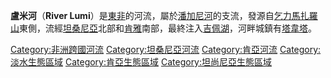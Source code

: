 {{unreferenced|time=2015-05-24T06:35:52+00:00}}
{{Infobox river 
| name            = 盧米河
| image_name      =
| image_size      = 300
| image_alt       =
| caption         =
| image_map       = 
| map_size        = 300
| map_alt         =
| map_caption     = 
| origin          = 
| mouth           = [[吉佩湖|吉佩湖]]
| progression     = 
| basin_countries =  {{flag|Tanzania}}<br>{{flag|Kenya}}
| location        = 
| length          =
| elevation       = 
| mouth_elevation = 707米
| discharge       = 
| watershed       = 451平方公里
| river_system    = [[潘加尼河|潘加尼河]]
| left_tribs      =
| right_tribs     = 
}}

'''盧米河'''（'''River Lumi'''）是[[東非|東非]]的河流，屬於[[潘加尼河|潘加尼河]]的支流，發源自[[乞力馬扎羅山|乞力馬扎羅山]]東側，流經[[坦桑尼亞|坦桑尼亞]]北部和[[肯雅|肯雅]]南部，最終注入[[吉佩湖|吉佩湖]]，河畔城鎮有[[塔韋塔|塔韋塔]]。

{{coord|3|32|44|S|37|45|17|E|display=title|region:TZ_type:river}}

{{Tanzania-stub}}
{{Rivers of Kenya}}
{{Rivers of Tanzania}}
{{DEFAULTSORT:Lumi}}
[[Category:非洲跨國河流|Category:非洲跨國河流]]
[[Category:坦桑尼亞河流|Category:坦桑尼亞河流]]
[[Category:肯亞河流|Category:肯亞河流]]
[[Category:淡水生態區域|Category:淡水生態區域]]
[[Category:肯亞生態區域|Category:肯亞生態區域]]
[[Category:坦尚尼亞生態區域|Category:坦尚尼亞生態區域]]
